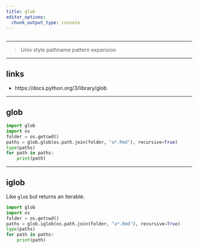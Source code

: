 ```yaml
---
title: glob
editor_options: 
  chunk_output_type: console
---
```


```r
```

*********************************************************************

> Unix style pathname pattern expansion

*********************************************************************

## links

* https://docs.python.org/3/library/glob

*********************************************************************

## glob

```python
import glob
import os
folder = os.getcwd()
paths = glob.glob(os.path.join(folder, "a*.Rmd"), recursive=True)
type(paths)
for path in paths:
    print(path)
```

*********************************************************************

## iglob

Like `glob` but returns an iterable.

```python
import glob
import os
folder = os.getcwd()
paths = glob.iglob(os.path.join(folder, "a*.Rmd"), recursive=True)
type(paths)
for path in paths:
    print(path)
```



